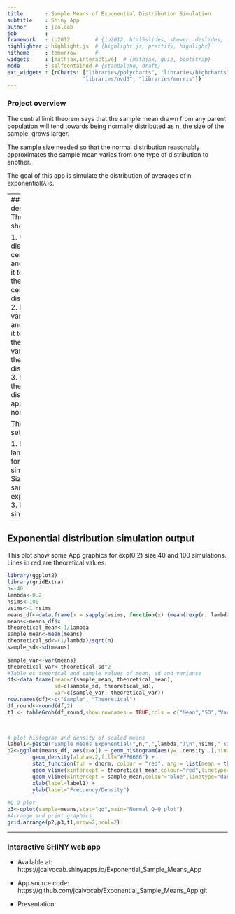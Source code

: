 ```yaml
---
title       : Sample Means of Exponential Distribution Simulation
subtitle    : Shiny App
author      : jcalcab
job         : 
framework   : io2012        # {io2012, html5slides, shower, dzslides, ...}
highlighter : highlight.js  # {highlight.js, prettify, highlight}
hitheme     : tomorrow      # 
widgets     : [mathjax,interactive]  # {mathjax, quiz, bootstrap}
mode        : selfcontained # {standalone, draft}
ext_widgets : {rCharts: ["libraries/polycharts", "libraries/highcharts", 
                        "libraries/nvd3", "libraries/morris"]}
---
```


### Project overview
The central limit theorem says that the sample mean drawn from any parent population will tend towards being normally distributed as n, the size of the sample, grows larger.

The sample size needed so that the normal distribution reasonably approximates the sample mean varies from one type of distribution to another.

The goal of this app is simulate the distribution of averages of n exponential($\lambda$)s.

---
### Project description
The app show:

1. Where the distribution is centered at and compare it to the theoretical center of the distribution.
2. How variable it is and compare it to the theoretical variance of the distribution.
3. Show that the distribution is approximately normal.

The app allow set:

1. Parameter lambda ($\lambda$) for all simulations
2. Size of sample exponentials
3. Number of simulations

---

## Exponential distribution simulation output
This plot show some App graphics for exp(0.2) size 40 and 100 simulations.
Lines in red are theoretical values.

```r
library(ggplot2)
library(gridExtra)
n<-40
lambda<-0.2
nsims<-100
vsims<-1:nsims
means_df<-data.frame(x = sapply(vsims, function(x) {mean(rexp(n, lambda))}))
means<-means_df$x
theoretical_mean<-1/lambda
sample_mean<-mean(means)
theoretical_sd<-(1/lambda)/sqrt(n)
sample_sd<-sd(means)
                
sample_var<-var(means)
theoretical_var<-theoretical_sd^2
#Table os theorical and sample values of mean, sd and variance
df<-data.frame(mean=c(sample_mean, theoretical_mean),
               sd=c(sample_sd, theoretical_sd),
               var=c(sample_var, theoretical_var))
row.names(df)<-c("Sample", "Theoretical")
df_round<-round(df,2)
t1 <- tableGrob(df_round,show.rownames = TRUE,cols = c("Mean","SD","Variance"))


                
# plot histogram and density of scaled means
label1<-paste("Sample means Exponential(",n,",",lambda,")\n",nsims," simulations") 
p2<-ggplot(means_df, aes(x=x)) + geom_histogram(aes(y=..density..),binwidth=.1,colour="black",fill="white") +
        geom_density(alpha=.2,fill="#FF6666") +
        stat_function(fun = dnorm, colour = "red", arg = list(mean = theoretical_mean,sd = theoretical_sd)) +
        geom_vline(xintercept = theoretical_mean,colour="red",linetype="dotted",size = 1) +
        geom_vline(xintercept = sample_mean,colour="blue",linetype="dashed",size = 1) +
        xlab(label=label1) +
        ylab(label="Frecuency/Density")
                         
#Q-Q plot
p3<-qplot(sample=means,stat="qq",main="Normal Q-Q plot")
#Arrange and print graphics
grid.arrange(p2,p3,t1,nrow=2,ncol=2)
```

---

### Interactive SHINY web app


- Available at: https://jcalvocab.shinyapps.io/Exponential_Sample_Means_App

- App source code: https://github.com/jcalvocab/Exponential_Sample_Means_App.git

- Presentation: 




